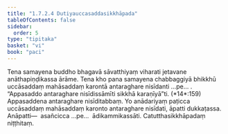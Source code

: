 ```yaml
---
title: "1.7.2.4 Dutiyauccasaddasikkhāpada"
tableOfContents: false
sidebar:
  order: 5
type: "tipitaka"
basket: "vi"
book: "paci"
---
```



<DynamicBreadcrumb />

<Division number="589" book="paci" bookNo="2" page="244">

<Paragraph number="1750" book="paci">
Tena samayena buddho bhagavā sāvatthiyaṃ viharati jetavane anāthapiṇḍikassa ārāme. Tena kho pana samayena chabbaggiyā bhikkhū uccāsaddaṃ mahāsaddaṃ karontā antaraghare nisīdanti …pe… .
</Paragraph>

<Paragraph number="1751" book="paci">
<Emphasis>“Appasaddo antaraghare nisīdissāmīti sikkhā karaṇīyā”</Emphasis>ti. (*14*:<Emphasis>159</Emphasis>)
</Paragraph>

<Paragraph number="1752" book="paci">
Appasaddena antaraghare nisīditabbaṃ. Yo anādariyaṃ paṭicca uccāsaddaṃ mahāsaddaṃ karonto antaraghare nisīdati, āpatti dukkaṭassa.
</Paragraph>

<Paragraph number="1753" book="paci">
Anāpatti—  asañcicca …pe…  ādikammikassāti.

</Paragraph>
</Division>

<Paragraph number="1754" type="center" book="paci">
Catutthasikkhāpadaṃ niṭṭhitaṃ.
</Paragraph>